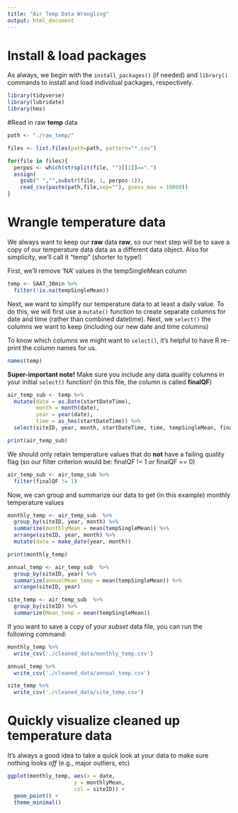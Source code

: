 ```yaml
---
title: "Air Temp Data Wrangling"
output: html_document
---
```


# Install & load packages  
As always, we begin with the `install_packages()` (if needed) and `library()` commands to install and load individual packages, respectively.
```r
library(tidyverse)
library(lubridate)
library(hms)
```

#Read in raw **temp** data
```r
path <- "./raw_temp/"

files <- list.files(path=path, pattern="*.csv")

for(file in files){
  perpos <- which(strsplit(file, "")[[1]]==".")
  assign(
    gsub(" ","",substr(file, 1, perpos-1)),
    read_csv(paste(path,file,sep=""), guess_max = 10000))
}
```

# Wrangle temperature data
We always want to keep our **raw** data **raw**, so our next step will be to save a copy of our temperature data data as a different data object. Also for simplicity, we'll call it "temp" (shorter to type!)

First, we'll remove 'NA' values in the tempSingleMean column
```r
temp <- SAAT_30min %>% 
  filter(!is.na(tempSingleMean))
```

Next, we want to simplify our temperature data to at least a daily value. To do this, we will first use a `mutate()` function to create separate columns for date and time (rather than combined datetime). Next, we `select()` the columns we want to keep (including our new date and time columns)

To know which columns we might want to `select()`, it's helpful to have R re-print the column names for us.
```r
names(temp)
```

**Super-important note!** Make sure you include any data quality columns in your initial `select()` function! (in this file, the column is called **finalQF**)
```r
air_temp_sub <- temp %>% 
  mutate(date = as.Date(startDateTime),
         month = month(date),
         year = year(date),
         time = as_hms(startDateTime)) %>% 
  select(siteID, year, month, startDateTime, time, tempSingleMean, finalQF)

print(air_temp_sub)
```

We should only retain temperature values that do **not** have a failing quality flag (so our filter criterion would be: finalQF != 1 *or* finalQF == 0)
```r
air_temp_sub <- air_temp_sub %>% 
  filter(finalQF != 1)
```

Now, we can group and summarize our data to get (in this example) monthly temperature values
```r
monthly_temp <- air_temp_sub  %>% 
  group_by(siteID, year, month) %>% 
  summarize(monthlyMean = mean(tempSingleMean)) %>% 
  arrange(siteID, year, month) %>% 
  mutate(date = make_date(year, month))

print(monthly_temp)
```

```r
annual_temp <- air_temp_sub  %>% 
  group_by(siteID, year) %>% 
  summarize(annualMean_temp = mean(tempSingleMean)) %>% 
  arrange(siteID, year) 
```
```r
site_temp <- air_temp_sub  %>% 
  group_by(siteID) %>% 
  summarize(Mean_temp = mean(tempSingleMean)) 
```


If you want to save a copy of your *subset* data file, you can run the following command:
```r
monthly_temp %>% 
  write_csv('./cleaned_data/monthly_temp.csv')

annual_temp %>% 
  write_csv('./cleaned_data/annual_temp.csv')

site_temp %>% 
  write_csv('./cleaned_data/site_temp.csv')
```

# Quickly visualize cleaned up temperature data
It's always a good idea to take a quick look at your data to make sure nothing looks *off* (e.g., major outliers, etc)
```r
ggplot(monthly_temp, aes(x = date,
                     y = monthlyMean, 
                     col = siteID)) +
  geom_point() +
  theme_minimal()
```